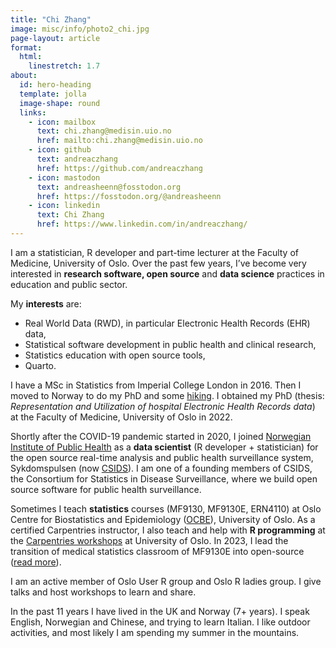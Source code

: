 ```yaml
---
title: "Chi Zhang"
image: misc/info/photo2_chi.jpg
page-layout: article
format: 
  html:
    linestretch: 1.7
about:
  id: hero-heading
  template: jolla
  image-shape: round
  links:
    - icon: mailbox
      text: chi.zhang@medisin.uio.no
      href: mailto:chi.zhang@medisin.uio.no
    - icon: github
      text: andreaczhang
      href: https://github.com/andreaczhang
    - icon: mastodon
      text: andreasheenn@fosstodon.org
      href: https://fosstodon.org/@andreasheenn
    - icon: linkedin
      text: Chi Zhang
      href: https://www.linkedin.com/in/andreaczhang/
---
```


::: {#hero-heading}

:::

I am a statistician, R developer and part-time lecturer at the Faculty of Medicine, University of Oslo. Over the past few years, I've become very interested in **research software, open source** and **data science** practices in education and public sector.


My **interests** are: 

* Real World Data (RWD), in particular Electronic Health Records (EHR) data,
* Statistical software development in public health and clinical research,
* Statistics education with open source tools,
* Quarto.


I have a MSc in Statistics from Imperial College London in 2016. Then I moved to Norway to do my PhD and some [hiking](misc info/photo3_chi.jpg). I obtained my PhD (thesis: *Representation and Utilization of hospital Electronic Health Records data*) at the Faculty of Medicine, University of Oslo in 2022.

Shortly after the COVID-19 pandemic started in 2020, I joined [Norwegian Institute of Public Health](https://www.fhi.no/en/) as a **data scientist** (R developer + statistician) for the open source real-time analysis and public health surveillance system, Sykdomspulsen (now [CSIDS](https://www.csids.no)). I am one of a founding members of CSIDS, the Consortium for Statistics in Disease Surveillance, where we build open source software for public health surveillance. 

Sometimes I teach **statistics** courses (MF9130, MF9130E, ERN4110) at Oslo Centre for Biostatistics and Epidemiology ([OCBE](https://www.med.uio.no/imb/english/research/centres/ocbe/)), University of Oslo. As a certified Carpentries instructor, I also teach and help with **R programming** at the [Carpentries workshops](https://www.ub.uio.no/english/libraries/dsc/carpentry-uio/) at University of Oslo. In 2023, I lead the transition of medical statistics classroom of MF9130E into open-source ([read more](https://andreaczhang.github.io/blog/blog_20230717_teaching/)).


I am an active member of Oslo User R group and Oslo R ladies group. I give talks and host workshops to learn and share.

In the past 11 years I have lived in the UK and Norway (7+ years). I speak English, Norwegian and Chinese, and trying to learn Italian. I like outdoor activities, and most likely I am spending my summer in the mountains.


